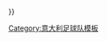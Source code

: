 {{fb team
|t=-{zh-hans:国际米兰;zh-hant:國際米蘭}-
|tan=国际米兰足球俱乐部
|tc=ITA
|abb=-{zh-hans:国际米兰;zh-hant:國際米蘭}-
|oc={{#if:{{{oc|}}}|{{{oc}}} }} 
}}
<noinclude>
[[Category:意大利足球队模板]]

</noinclude>